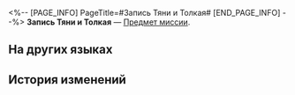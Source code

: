 <%-- [PAGE_INFO]
PageTitle=#Запись Тяни и Толкая#
[END_PAGE_INFO] --%>
{{Предмет Инфобокс
|id          = 140315
|Изображение = Предмет Запись Тяни и Толкая.png
|Тип         = Предмет миссии
|Инвентарь   = Миссии
|Редкость    = 3
|Эффект      = 
|Описание    = Запись выступлений Тяни и Толкая, которую можно зациклить.
}}
{{Описание|''- Сегодня я покажу вам комедийную сценку...''<br />''- Ты покажешь? А я тогда тут на что?''}}
'''Запись Тяни и Толкая''' — [[Предмет миссии]].

==На других языках==
{{На других языках
|en   = Authorized Recordings by Back'n and Forth
|zhs  = 阿往阿来的授权录音
|zht  = 阿往阿來的授權錄音
|ja   = 往と来に使用許可をもらった録音
|ko   = 와리&가리의 허가를 받은 녹음
|es   = Grabaciones autorizadas de Deacá y Parallá
|fr   = Enregistrement autorisé par Al et Retour
|ru   = Запись Тяни и Толкая
|th   = บันทึกที่ได้รับอนุญาตจาก Back'n และ Forth
|vi   = Ghi Âm Forth Và Back'n Ủy Quyền
|de   = Aufnahme von Hins und Hers Auftritt
|id   = Rekaman yang Diotorisasi Oleh Dang & Dut
|pt   = Gravações Autorizadas de Vai e Volta
}}

==История изменений==
{{История изменений|3.5}}